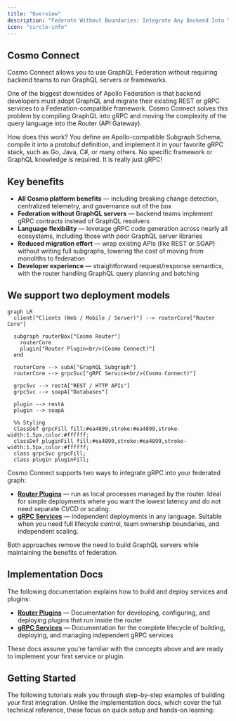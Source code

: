 ```yaml
---
title: "Overview"
description: "Federate Without Boundaries: Integrate Any Backend Into Your Supergraph"
icon: "circle-info"
---
```


## Cosmo Connect

Cosmo Connect allows you to use GraphQL Federation without requiring backend teams to run GraphQL servers or frameworks.

One of the biggest downsides of Apollo Federation is that backend developers must adopt GraphQL and migrate their existing REST or gRPC services to a Federation-compatible framework. Cosmo Connect solves this problem by compiling GraphQL into gRPC and moving the complexity of the query language into the Router (API Gateway).

How does this work? You define an Apollo-compatible Subgraph Schema, compile it into a protobuf definition, and implement it in your favorite gRPC stack, such as Go, Java, C#, or many others. No specific framework or GraphQL knowledge is required. It is really just gRPC!

## Key benefits

* **All Cosmo platform benefits** — including breaking change detection, centralized telemetry, and governance out of the box
* **Federation without GraphQL servers** — backend teams implement gRPC contracts instead of GraphQL resolvers
* **Language flexibility** — leverage gRPC code generation across nearly all ecosystems, including those with poor GraphQL server libraries
* **Reduced migration effort** — wrap existing APIs (like REST or SOAP) without writing full subgraphs, lowering the cost of moving from monoliths to federation
* **Developer experience** — straightforward request/response semantics, with the router handling GraphQL query planning and batching

## We support two deployment models

```mermaid
graph LR
  client["Clients (Web / Mobile / Server)"] --> routerCore["Router Core"]

  subgraph routerBox["Cosmo Router"]
    routerCore
    plugin["Router Plugin<br/>(Cosmo Connect)"]
  end

  routerCore --> subA["GraphQL Subgraph"]
  routerCore --> grpcSvc["gRPC Service<br/>(Cosmo Connect)"]

  grpcSvc --> restA["REST / HTTP APIs"]
  grpcSvc --> soapA["Databases"]

  plugin --> restA
  plugin --> soapA

  %% Styling
  classDef grpcFill fill:#ea4899,stroke:#ea4899,stroke-width:1.5px,color:#ffffff;
  classDef pluginFill fill:#ea4899,stroke:#ea4899,stroke-width:1.5px,color:#ffffff;
  class grpcSvc grpcFill;
  class plugin pluginFill;
```

Cosmo Connect supports two ways to integrate gRPC into your federated graph:

- **[Router Plugins](/connect/plugins)** — run as local processes managed by the router. Ideal for simple deployments where you want the lowest latency and do not need separate CI/CD or scaling.  
- **[gRPC Services](/connect/grpc-services)** — independent deployments in any language. Suitable when you need full lifecycle control, team ownership boundaries, and independent scaling.

Both approaches remove the need to build GraphQL servers while maintaining the benefits of federation.

## Implementation Docs

The following documentation explains how to build and deploy services and plugins:

- **[Router Plugins](/router/grpc/plugins)** — Documentation for developing, configuring, and deploying plugins that run inside the router  
- **[gRPC Services](/router/grpc/grpc-services)** — Documentation for the complete lifecycle of building, deploying, and managing independent gRPC services  

These docs assume you're familiar with the concepts above and are ready to implement your first service or plugin.

## Getting Started

The following tutorials walk you through step-by-step examples of building your first integration. 
Unlike the implementation docs, which cover the full technical reference, these focus on quick setup and hands-on learning:

<CardGroup>
  <Card title="Deploy Your First gRPC Service" icon="code" href="/tutorial/grpc-service-quickstart" horizontal/>
  <Card title="Deploy Your First Router Plugin" icon="plug" href="/tutorial/using-grpc-plugins" horizontal/>
</CardGroup>
